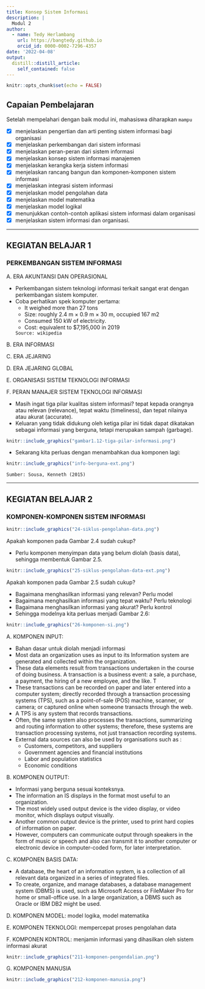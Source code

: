 ```yaml
---
title: Konsep Sistem Informasi
description: |
  Modul 2
author: 
  - name: Tedy Herlambang
    url: https://bangtedy.github.io
    orcid_id: 0000-0002-7296-4357
date: '2022-04-08'
output:
  distill::distill_article:
    self_contained: false
---
```


```r
knitr::opts_chunk$set(echo = FALSE)
```

## Capaian Pembelajaran

Setelah mempelahari dengan baik modul ini, mahasiswa diharapkan `mampu` 

- [x] menjelaskan pengertian dan arti penting sistem informasi bagi organisasi
- [x] menjelaskan perkembangan dari sistem informasi
- [x] menjelaskan peran-peran dari sistem informasi
- [x] menjelaskan konsep sistem informasi manajemen
- [x] menjelaskan kerangka kerja sistem informasi
- [x] menjelaskan rancang bangun dan komponen-komponen sistem informasi
- [x] menjelaskan integrasi sistem informasi
- [x] menjelaskan model pengolahan data
- [x] menjelaskan model matematika
- [x] menjelaskan model logikal
- [x] menunjukkan contoh-contoh aplikasi sistem informasi dalam organisasi
- [x] menjelaskan sistem informasi dan organisasi.

---

## KEGIATAN BELAJAR 1
### PERKEMBANGAN SISTEM INFORMASI

A. ERA AKUNTANSI DAN OPERASIONAL

- Perkembangan sistem teknologi informasi terkait sangat erat dengan perkembangan sistem komputer.
- Coba perhatikan spek komputer pertama:
  + It weighed more than 27 tons
  + Size: roughly 2.4 m × 0.9 m × 30 m, occupied 167 m2 
  + Consumed 150 kW of electricity.
  + Cost: equivalent to $7,195,000 in 2019
  
  `Source: wikipedia`

B. ERA INFORMASI

C. ERA JEJARING

D. ERA JEJARING GLOBAL

E. ORGANISASI SISTEM TEKNOLOGI INFORMASI

F. PERAN MANAJER SISTEM TEKNOLOGI INFORMASI

- Masih ingat tiga pilar kualitas sistem informasi? tepat kepada orangnya atau relevan (relevance), tepat waktu (timeliness), dan tepat nilainya atau akurat (accurate). 
- Keluaran yang tidak didukung oleh ketiga pilar ini tidak dapat dikatakan 
sebagai informasi yang berguna, tetapi merupakan sampah (garbage).

```r
knitr::include_graphics("gambar1.12-tiga-pilar-informasi.png")
```

- Sekarang kita perluas dengan menambahkan dua komponen lagi:

```r
knitr::include_graphics("info-berguna-ext.png")
```
`Sumber: Sousa, Kenneth (2015)`


---

## KEGIATAN BELAJAR 2
### KOMPONEN-KOMPONEN SISTEM INFORMASI

```r
knitr::include_graphics("24-siklus-pengolahan-data.png")
```
Apakah komponen pada Gambar 2.4 sudah cukup?

- Perlu komponen menyimpan data yang belum diolah (basis data), sehingga membentuk Gambar 2.5.

```r
knitr::include_graphics("25-siklus-pengolahan-data-ext.png")
```

Apakah komponen pada Gambar 2.5 sudah cukup?

- Bagaimana menghasilkan informasi yang relevan? Perlu model
- Bagaimana menghasilkan informasi yang tepat waktu? Perlu teknologi
- Bagaimana menghasilkan informasi yang akurat? Perlu kontrol
- Sehingga modelnya kita perluas menjadi Gambar 2.6:

```r
knitr::include_graphics("26-komponen-si.png")
```

A. KOMPONEN INPUT: 

- Bahan dasar untuk diolah menjadi informasi
- Most data an organization uses as input to its Information system are generated and collected within the organization. 
- These data elements result from transactions undertaken in the course of doing
business. A transaction is a business event: a sale, a purchase, a payment, the hiring of a new employee, and the like. T
- These transactions can be recorded on paper and later entered into a computer system; directly recorded through a transaction processing systems (TPS), such
as a point-of-sale (POS) machine, scanner, or camera; or captured online when someone transacts through the web. 
- A TPS is any system that records transactions. 
- Often, the same system also processes the transactions, summarizing and routing information to other systems; therefore, these systems are transaction processing systems, not just transaction recording systems.
- External data sources can also be used by organisations such as :
  + Customers, competitors, and suppliers
  + Government agencies and financial institutions
  + Labor and population statistics
  + Economic conditions

B. KOMPONEN OUTPUT: 

- Informasi yang berguna sesuai konteksnya.
- The information an IS displays in the format most useful to an organization. 
- The most widely used output device is the video display, or video monitor, which
displays output visually. 
- Another common output device is the printer, used to print hard copies of information on paper. 
- However, computers can communicate output through speakers in the form of music or speech and also can transmit it to another computer or electronic device in computer-coded form, for later interpretation.

C. KOMPONEN BASIS DATA:

- A database, the heart of an information system, is a collection of all relevant data organized in a series of integrated files.
- To create, organize, and manage databases, a database management system (DBMS) is used, such as Microsoft Access or FileMaker Pro for home or small-office use. In a
large organization, a DBMS such as Oracle or IBM DB2 might be used.

D. KOMPONEN MODEL: model logika, model matematika

E. KOMPONEN TEKNOLOGI: mempercepat proses pengolahan data

F. KOMPONEN KONTROL: menjamin informasi yang dihasilkan oleh sistem informasi akurat

```r
knitr::include_graphics("211-komponen-pengendalian.png")
```


G. KOMPONEN MANUSIA


```r
knitr::include_graphics("212-komponen-manusia.png")
```
